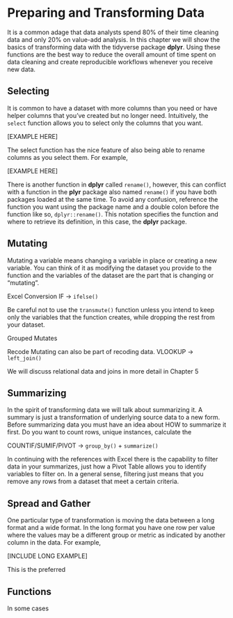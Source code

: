 # Preparing and Transforming Data {#transformation}

It is a common adage that data analysts spend 80% of their time cleaning data and 
only 20% on value-add analysis. In this chapter we will show the basics of transforming 
data with the tidyverse package **dplyr**. Using these functions are the best way to 
reduce the overall amount of time spent on data cleaning and create reproducible 
workflows whenever you receive new data.

## Selecting

It is common to have a dataset with more columns than you need or have helper columns 
that you've created but no longer need. Intuitively, the `select` function 
allows you to select only the columns that you want. 

[EXAMPLE HERE]

The select function has the nice feature of also being able to rename columns as you 
select them. For example,

[EXAMPLE HERE]

There is another function in **dplyr** called `rename()`, however, this can conflict 
with a function in the **plyr** package also named `rename()` if you have both packages 
loaded at the same time. To avoid any confusion, reference the function you want 
using the package name and a double colon before the function like so, `dplyr::rename()`. 
This notation specifies the function and where to retrieve its definition, in this case, 
the **dplyr** package.

## Mutating

Mutating a variable means changing a variable in place or creating a new variable. 
You can think of it as modifying the dataset you provide to the function and the variables 
of the dataset are the part that is changing or "mutating".

Excel Conversion
IF -> `ifelse()`

Be careful not to use the `transmute()` function unless you intend to keep only 
the variables that the function creates, while dropping the rest from your dataset.

Grouped Mutates

Recode
Mutating can also be part of recoding data.
VLOOKUP -> `left_join()`

We will discuss relational data and joins in more detail in Chapter 5

## Summarizing

In the spirit of transforming data we will talk about summarizing it. A summary 
is just a transformation of underlying source data to a new form. Before summarizing 
data you must have an idea about HOW to summarize it first. Do you want to count 
rows, unique instances, calculate the 

COUNTIF/SUMIF/PIVOT -> `group_by()` + `summarize()`

In continuing with the references with Excel there is the capability to filter data 
in your summarizes, just how a Pivot Table allows you to identify variables to 
filter on. In a general sense, filtering just means that you remove any rows from a 
dataset that meet a certain criteria. 

## Spread and Gather

One particular type of transformation is moving the data between a long format and 
a wide format. In the long format you have one row per value where the values may 
be a different group or metric as indicated by another column in the data. For example, 

[INCLUDE LONG EXAMPLE]

This is the preferred 

## Functions

In some cases
